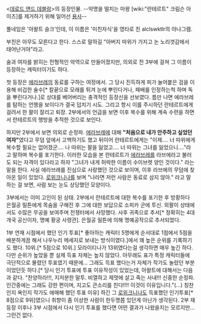 <[[데로드 앤드 데블랑]]>의 등장인물. --악명을 떨치는 마왕 [wiki:"란테르트" 크림슨 아이즈]를 제거하기 위해 일어선 [[용사]]--

풀네임은 '아왈트 슬크'인데, 이 이름은 '미친자식'을 영타로 친 alclswktlr의 아나그램. 

부친은 아무도 모른다고 한다. 스스로 말하길 "아버지 따위가 가지고 논 노리갯감에서 태어난거야"라고.

술과 여자를 밝히는 전형적인 악역으로 만들어졌지만, 의외로 전 3부에 걸쳐 그 이름이 등장하는 캐릭터이기도 하다.

첫 등장은 [[에라브레]]의 동료를 구하는 여정에서. 그 당시 진득하게 피가 눌어붙은 검을 이용해 비겁한 술수[* 칼끝으로 모래를 튀겨 눈에 뿌린다거나, 패배를 인정하는척 하며 독을 뿌린다거나.]로 상대를 베어버리는 충격적인 등장신을 선보였다.
틈만 나면 에라브레를 탐하는 언행을 보이다가 결국 덥치기 시도. 그리고 항시 이를 주시하던 란테르트에게 걸려서 한 팔이 잘리고 퇴장. 2부에서의 언급을 보면 이후 복수를 위해 계속 수련을 하면서 란테르트의 행방을 추적한 것으로 보인다.

하지만 2부에서 보면 의외로 순정파. [[에라브레]]에 대해 '''"처음으로 내가 안주하고 싶었던 여자"'''였다고 무덤 앞에서 고백하기도 했고 뒤이어 란테르트에게는 "이제.... 너 따위에게 복수할 필요는 없어졌군.... 나  따위는 팔을 잃었고.... 너 따위는 그녀를 잃었으니...."라고 말하며 복수를 포기한다. 
이러한 모습을 본 란테르트가 [[에라브레]]를 라브에라고 불러도 되는 자격이 있다라고 하자 "그녀가 내게 허락한 이름이 수이브렛 양인 것이다." 라는 말을 한다. 사실 에라브레를 진심으로 사랑했던 것으로 보이며, 이후 라브에의 무덤에 찾아온 일이 있었다.
[[로위크니나]]를 보며 "나라면 저런 사람은 동료로 삼지 않아." 라고 말하는 걸 보면, 사람 보는 눈도 상당했던 모양이다.

3부에서는 이미 고인이 된 상태. 2부에서 란테르트에 대한 복수를 포기한 후 방황하다 은월공 밀튼에게 목숨을 구해진 후 그에 대한 보답으로 소피카 군에 투신. 외팔이 상태에서도 수많은 무공을 보여주며 전쟁터에서 사망했다. 사후 귀족으로 추서[* 정확히는 4대 개국 공신이자, 명예 황궁 사령관]. 은월공 밀튼에 의해 명예공작으로 추서되었다.

1부 연재 시점에서 했던 인기 투표[* 좋아하는 캐릭터 5명에게 순서대로 1점에서 5점을 배분하게끔 해서 나우누리 메세지로 보내는 방식이였다.]에서 꽤 높은 순위를 기록하기도 했다. 10위.[* 5점으로 10위.] 모라이티나가 13위였다는걸 생각하면 매우 높긴 하다. 다만 순위가 높았을 뿐 실제 득표 자체는 높지 않았다. 아무래도 표가 특정 캐릭터들에 극단적으로 몰렸던 투표였기 때문에... 그래도 득표 했다는거 자체가 작가도 놀랐던 부분이었던듯 하다.[* 당시 인기 투표에 투표 이유작성이 있었는데, 아왈트에 대해서는 다음과 같다. "찬양하라!!!, 지저분한 말투. 비열하고 제멋에 살고 죽는 사내!!! 신중한 순정파. 인간중에는 그래도 강한 편이며, 지고도 큰소리를 친다!!!! 이것이 이유입니다."(...) 칭찬인지 욕인지 작가도 애매해 했던 투표 이유] 하긴 그 [[로위크니나]]도 득표했던 인기투표[* 8점으로 9위]였으니 취향이 좀 이상한 사람이 한두명쯤 있던게 아닌가 생각된다. 2부 재등장 이후나 3부 시점에서 다시 인기 투표를 했다면 어떤 결과가 나왔을지는 모르지만... 그런건 없다.
